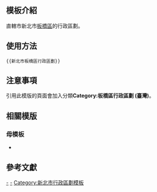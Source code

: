 <includeonly><!-- 在這裡加入模板的保護標識 --></includeonly><noinclude>{{Documentation subpage}}</noinclude>
<!-- 在本行下編輯模板說明 -->

== 模板介紹 ==

直轄市新北市[[板橋區 (台灣)|板橋區]]的行政區劃。

==使用方法==

<pre>{{新北市板橋區行政區劃}}</pre>

== 注意事項 ==

引用此模版的頁面會加入分類'''Category:板橋區行政區劃 (臺灣)'''。

== 相關模版 ==

=== 母模板 ===

* {{tl|新北市行政區劃}}

== 參考文獻 ==

<includeonly>
<!-- 本行下加入模板的分類 -->
[[Category:新北市的里|-]]
[[Category:板橋區行政區劃 (臺灣)|-]]
[[Category:新北市行政區劃模板]]
</includeonly>